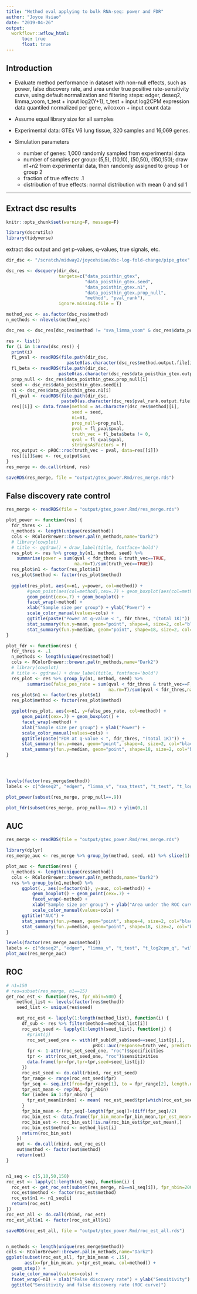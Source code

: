 ```yaml
---
title: "Method eval applying to bulk RNA-seq: power and FDR"
author: "Joyce Hsiao"
date: "2019-04-26"
output: 
  workflowr::wflow_html:
      toc: true
      float: true
---
```


## Introduction

* Evaluate method performance in dataset with non-null effects, such as power, false discovery rate, and area under true positive rate-sensitivity curve, using default normalization and filtering steps: edger, deseq2, limma_voom, t_test + input log2(Y+1), t_test + input log2CPM expression data quantiled normalized per gene, wilcoxon + input count data

* Assume equal library size for all samples

* Experimental data: GTEx V6 lung tissue, 320 samples and 16,069 genes.

* Simulation parameters
  + number of genes: 1,000 randomly sampled from experimental data
  + number of samples per group: (5,5), (10,10), (50,50), (150,150); draw n1+n2 from experimental data, then randomly assigned to group 1 or group 2
  + fraction of true effects: .1
  + distribution of true effects: normal distribution with mean 0 and sd 1
  

---

## Extract dsc results

```r
knitr::opts_chunk$set(warning=F, message=F)

library(dscrutils)
library(tidyverse)
```

extract dsc output and get p-values, q-values, true signals, etc.

```r
dir_dsc <- "/scratch/midway2/joycehsiao/dsc-log-fold-change/pipe_gtex"

dsc_res <- dscquery(dir_dsc, 
                    targets=c("data_poisthin_gtex",
                              "data_poisthin_gtex.seed", 
                              "data_poisthin_gtex.n1",
                              "data_poisthin_gtex.prop_null",
                              "method", "pval_rank"), 
                    ignore.missing.file = T)

method_vec <- as.factor(dsc_res$method)
n_methods <- nlevels(method_vec)

dsc_res <- dsc_res[dsc_res$method != "sva_limma_voom" & dsc_res$data_poisthin_gtex.prop_null != 1,]

res <- list()
for (i in 1:nrow(dsc_res)) {
  print(i)
  fl_pval <- readRDS(file.path(dir_dsc,
                       paste0(as.character(dsc_res$method.output.file[i]), ".rds")))
  fl_beta <- readRDS(file.path(dir_dsc,
                    paste0(as.character(dsc_res$data_poisthin_gtex.output.file[i]), ".rds")))
  prop_null <- dsc_res$data_poisthin_gtex.prop_null[i]
  seed <- dsc_res$data_poisthin_gtex.seed[i]
  n1 <- dsc_res$data_poisthin_gtex.n1[i]
  fl_qval <- readRDS(file.path(dir_dsc,
                     paste0(as.character(dsc_res$pval_rank.output.file[i]), ".rds")))
  res[[i]] <- data.frame(method = as.character(dsc_res$method)[i],
                         seed = seed,
                         n1=n1,
                         prop_null=prop_null,
                         pval = fl_pval$pval,
                         truth_vec = fl_beta$beta != 0,
                         qval = fl_qval$qval,
                         stringsAsFactors = F)
  roc_output <- pROC::roc(truth_vec ~ pval, data=res[[i]])
  res[[i]]$auc <- roc_output$auc
}
res_merge <- do.call(rbind, res)

saveRDS(res_merge, file = "output/gtex_power.Rmd/res_merge.rds")
```


## False discovery rate control

```r
res_merge <- readRDS(file = "output/gtex_power.Rmd/res_merge.rds")

plot_power <- function(res) {
  fdr_thres <- .1
  n_methods <- length(unique(res$method))
  cols <- RColorBrewer::brewer.pal(n_methods,name="Dark2")
  # library(cowplot)
  # title <- ggdraw() + draw_label(title, fontface='bold')
  res_plot <- res %>% group_by(n1, method, seed) %>%
    summarise(power = sum(qval < fdr_thres & truth_vec==TRUE, 
                          na.rm=T)/sum(truth_vec==TRUE)) 
  res_plot$n1 <- factor(res_plot$n1)
  res_plot$method <- factor(res_plot$method)
  
  ggplot(res_plot, aes(x=n1, y=power, col=method)) +
        #geom_point(aes(col=method),cex=.7) + geom_boxplot(aes(col=method)) + 
        geom_point(cex=.7) + geom_boxplot() + 
        facet_wrap(~method) +
        xlab("Sample size per group") + ylab("Power") +
        scale_color_manual(values=cols) +
        ggtitle(paste("Power at q-value < ", fdr_thres, "(total 1K)")) +
        stat_summary(fun.y=mean, geom="point", shape=4, size=2, col="black") +
        stat_summary(fun.y=median, geom="point", shape=18, size=2, col="black")
}

plot_fdr <- function(res) {
  fdr_thres <- .1
  n_methods <- length(unique(res$method))
  cols <- RColorBrewer::brewer.pal(n_methods,name="Dark2")
  # library(cowplot)
  # title <- ggdraw() + draw_label(title, fontface='bold')
  res_plot <- res %>% group_by(n1, method, seed) %>%
        summarise(false_pos_rate = sum(qval < fdr_thres & truth_vec==F, 
                                       na.rm=T)/sum(qval < fdr_thres,na.rm=T)) 
  res_plot$n1 <- factor(res_plot$n1)
  res_plot$method <- factor(res_plot$method)

  ggplot(res_plot, aes(x=n1, y=false_pos_rate, col=method)) +
      geom_point(cex=.7) + geom_boxplot() + 
      facet_wrap(~method) +
      xlab("Sample size per group") + ylab("Power") +
      scale_color_manual(values=cols) +
      ggtitle(paste("FDR at q-value < ", fdr_thres, "(total 1K)")) +
      stat_summary(fun.y=mean, geom="point", shape=4, size=2, col="black") +
      stat_summary(fun.y=median, geom="point", shape=18, size=2, col="black")
}




levels(factor(res_merge$method))
labels <- c("deseq2", "edger", "limma_v", "sva_ttest", "t_test", "t_log2cpm_q", "wilcoxon")

plot_power(subset(res_merge, prop_null==.9))

plot_fdr(subset(res_merge, prop_null==.9)) + ylim(0,1)
```


## AUC

```r
res_merge <- readRDS(file = "output/gtex_power.Rmd/res_merge.rds")

library(dplyr)
res_merge_auc <- res_merge %>% group_by(method, seed, n1) %>% slice(1)

plot_auc <- function(res) {
  n_methods <- length(unique(res$method))
  cols <- RColorBrewer::brewer.pal(n_methods,name="Dark2")
  res %>% group_by(n1,method) %>%
      ggplot(., aes(x=factor(n1), y=auc, col=method)) +
          geom_boxplot() + geom_point(cex=.7) +
          facet_wrap(~method) +
          xlab("Sample size per group") + ylab("Area under the ROC curve") +
          scale_color_manual(values=cols) +
      ggtitle("AUC") + 
      stat_summary(fun.y=mean, geom="point", shape=4, size=2, col="black") +
      stat_summary(fun.y=median, geom="point", shape=18, size=2, col="black")
}

levels(factor(res_merge_auc$method))
labels <- c("deseq2", "edger", "limma_v", "t_test", "t_log2cpm_q", "wilcoxon")
plot_auc(res_merge_auc)
```


## ROC

```r
# n1=150
# res=subset(res_merge, n1==15)
get_roc_est <- function(res, fpr_nbin=500) {
    method_list <- levels(factor(res$method))
    seed_list <- unique(res$seed)

    out_roc_est <- lapply(1:length(method_list), function(i) {
      df_sub <- res %>% filter(method==method_list[i])
      roc_est_seed <- lapply(1:length(seed_list), function(j) {
        #print(j)
        roc_set_seed_one <- with(df_sub[df_sub$seed==seed_list[j],],
                                 pROC::auc(response=truth_vec, predictor=pval))
        fpr <- 1-attr(roc_set_seed_one, "roc")$specificities
        tpr <- attr(roc_set_seed_one, "roc")$sensitivities
        data.frame(fpr=fpr,tpr=tpr,seed=seed_list[j])
      })
      roc_est_seed <- do.call(rbind, roc_est_seed)
      fpr_range <- range(roc_est_seed$fpr)
      fpr_seq <- seq.int(from=fpr_range[1], to = fpr_range[2], length.out = fpr_nbin+1)
      tpr_est_mean <- rep(NA, fpr_nbin)
      for (index in 1:fpr_nbin) {
        tpr_est_mean[index] <- mean( roc_est_seed$tpr[which(roc_est_seed$fpr >= fpr_seq[index] & roc_est_seed$fpr < fpr_seq[index+1])], na.rm=T) 
      }
      fpr_bin_mean <- fpr_seq[-length(fpr_seq)]+(diff(fpr_seq)/2)
      roc_bin_est <- data.frame(fpr_bin_mean=fpr_bin_mean,tpr_est_mean=tpr_est_mean)
      roc_bin_est <- roc_bin_est[!is.na(roc_bin_est$tpr_est_mean),]
      roc_bin_est$method <- method_list[i]
      return(roc_bin_est)
    }) 
    out <- do.call(rbind, out_roc_est)
    out$method <- factor(out$method)
    return(out)
}


n1_seq <- c(5,10,50,150)
roc_est <- lapply(1:length(n1_seq), function(i) {
  roc_est <- get_roc_est(subset(res_merge, n1==n1_seq[i]), fpr_nbin=200)
  roc_est$method <- factor(roc_est$method)
  roc_est$n1 <- n1_seq[i]
  return(roc_est)
})
roc_est_all <- do.call(rbind, roc_est)
roc_est_all$n1 <- factor(roc_est_all$n1)

saveRDS(roc_est_all, file = "output/gtex_power.Rmd/roc_est_all.rds")


n_methods <- length(unique(res_merge$method))
cols <- RColorBrewer::brewer.pal(n_methods,name="Dark2")
ggplot(subset(roc_est_all, fpr_bin_mean < .15), 
       aes(x=fpr_bin_mean, y=tpr_est_mean, col=method)) +
  geom_step() + 
  scale_color_manual(values=cols) +
  facet_wrap(~n1) + xlab("False discovery rate") + ylab("Sensitivity") +
  ggtitle("Sensitivity and false discovery rate (ROC curve)")
```



